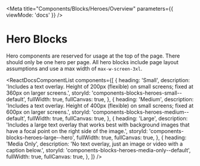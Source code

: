 
<Meta
  title="Components/Blocks/Heroes/Overview"
  parameters={{ viewMode: 'docs' }}
/>

# Hero Blocks

Hero components are reserved for usage at the top of the page. There should only be one hero per page. All hero blocks include page layout assumptions and use a max width of `max-w-screen-3xl`.

<ReactDocsComponentList
  components={[
    {
      heading: 'Small',
      description:
        'Includes a text overlay. Height of 200px (flexible) on small screens; fixed at 360px on larger screens.',
      storyId: 'components-blocks-heroes-small--default',
      fullWidth: true,
      fullCanvas: true,
    },
    {
      heading: 'Medium',
      description:
        'Includes a text overlay. Height of 400px (flexible) on small screens; fixed at 600px on larger screens.',
      storyId: 'components-blocks-heroes-medium--default',
      fullWidth: true,
      fullCanvas: true,
    },
    {
      heading: 'Large',
      description:
        'Includes a large text overlay that works best with background images that have a focal point on the right side of the image.',
      storyId: 'components-blocks-heroes-large--hero',
      fullWidth: true,
      fullCanvas: true,
    },
    {
      heading: 'Media Only',
      description:
        'No text overlay, just an image or video with a caption below.',
      storyId: 'components-blocks-heroes-media-only--default',
      fullWidth: true,
      fullCanvas: true,
    },
  ]}
/>
